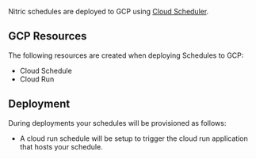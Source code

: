 Nitric schedules are deployed to GCP using [Cloud Scheduler](https://cloud.google.com/scheduler).

## GCP Resources

The following resources are created when deploying Schedules to GCP:

- Cloud Schedule
- Cloud Run

## Deployment

During deployments your schedules will be provisioned as follows:

- A cloud run schedule will be setup to trigger the cloud run application that hosts your schedule.

